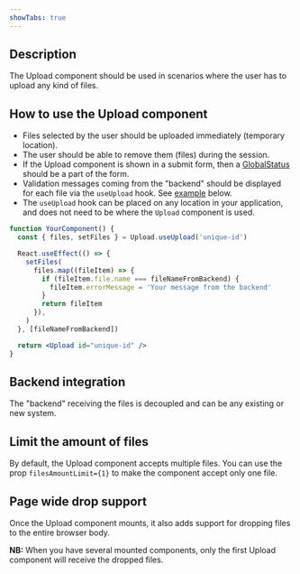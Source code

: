 ```yaml
---
showTabs: true
---
```


## Description

The Upload component should be used in scenarios where the user has to upload any kind of files.

## How to use the Upload component

- Files selected by the user should be uploaded immediately (temporary location).
- The user should be able to remove them (files) during the session.
- If the Upload component is shown in a submit form, then a [GlobalStatus](/uilib/components/global-status) should be a part of the form.
- Validation messages coming from the "backend" should be displayed for each file via the `useUpload` hook. See [example](/uilib/components/upload/#upload-error-message) below.
- The `useUpload` hook can be placed on any location in your application, and does not need to be where the `Upload` component is used.

```jsx
function YourComponent() {
  const { files, setFiles } = Upload.useUpload('unique-id')

  React.useEffect(() => {
    setFiles(
      files.map((fileItem) => {
        if (fileItem.file.name === fileNameFromBackend) {
          fileItem.errorMessage = 'Your message from the backend'
        }
        return fileItem
      }),
    )
  }, [fileNameFromBackend])

  return <Upload id="unique-id" />
}
```

## Backend integration

The "backend" receiving the files is decoupled and can be any existing or new system.

## Limit the amount of files

By default, the Upload component accepts multiple files. You can use the prop `filesAmountLimit={1}` to make the component accept only one file.

## Page wide drop support

Once the Upload component mounts, it also adds support for dropping files to the entire browser body.

**NB:** When you have several mounted components, only the first Upload component will receive the dropped files.
